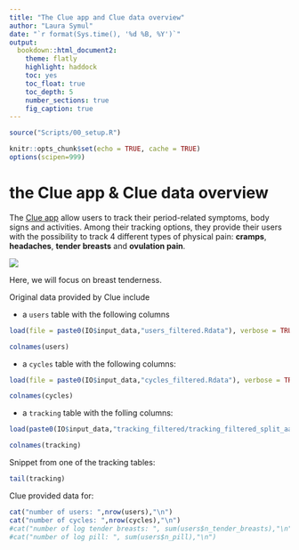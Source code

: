 ```yaml
---
title: "The Clue app and Clue data overview"
author: "Laura Symul"
date: "`r format(Sys.time(), '%d %B, %Y')`"
output: 
  bookdown::html_document2: 
    theme: flatly
    highlight: haddock
    toc: yes
    toc_float: true
    toc_depth: 5
    number_sections: true
    fig_caption: true
---
```




```r
source("Scripts/00_setup.R")
```


```r
knitr::opts_chunk$set(echo = TRUE, cache = TRUE)
options(scipen=999)
```




# the Clue app & Clue data overview

The [Clue app](https://helloclue.com) allow users to track their period-related symptoms, body signs and activities.
Among their tracking options, they provide their users with the possibility to track 4 different types of physical pain: **cramps**, **headaches**, **tender breasts** and **ovulation pain**.

![](../Figures Tables Media/Media/clue app pain cropped.PNG)

Here, we will focus on breast tenderness.






Original data provided by Clue include

- a `users` table with the following columns


```r
load(file = paste0(IO$input_data,"users_filtered.Rdata"), verbose = TRUE)
```

```r
colnames(users)
```


- a `cycles` table with the following columns: 


```r
load(file = paste0(IO$input_data,"cycles_filtered.Rdata"), verbose = TRUE)
```

```r
colnames(cycles)
```


- a `tracking` table with the folling columns: 


```r
load(paste0(IO$input_data,"tracking_filtered/tracking_filtered_split_aa.Rdata"), verbose = TRUE)
```

```r
colnames(tracking)
```


Snippet from one of the tracking tables:

```r
tail(tracking)
```


Clue provided data for:

```r
cat("number of users: ",nrow(users),"\n")
cat("number of cycles: ",nrow(cycles),"\n")
#cat("number of log tender breasts: ", sum(users$n_tender_breasts),"\n")
#cat("number of log pill: ", sum(users$n_pill),"\n")
```






